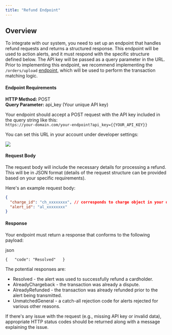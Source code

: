```yaml
---
title: "Refund Endpoint"
---
```


## Overview

To integrate with our system, you need to set up an endpoint that handles refund requests and returns a structured response. This endpoint will be used to action alerts, and it must respond with the specific structure defined below. The API key will be passed as a query parameter in the URL. Prior to implementing this endpoint, we recommend implementing the `/orders/upload` [endpoint](/reference/orders-upload), which will be used to perform the transaction matching logic.

#### Endpoint Requirements

**HTTP Method:** POST  
**Query Parameter:** api_key (Your unique API key)

Your endpoint should accept a POST request with the API key included in the query string like this:  
`https://your-domain.com/your-endpoint?api_key={{YOUR_API_KEY}}`

You can set this URL in your account under developer settings:

![](/images/reference/cb73ad3a066492daf730885b57a0a3c1c25a89f5a94e270984699d0c7ca2a9da-Screenshot_2024-10-03_at_8.50.20_PM.png)

#### Request Body

The request body will include the necessary details for processing a refund. This will be in JSON format (details of the request structure can be provided based on your specific requirements).

Here's an example request body:

```json
{
  "charge_id": "ch_xxxxxxxx", // corresponds to charge object in your database
  "alert_id": "al_xxxxxxxx"
}
```

#### Response

Your endpoint must return a response that conforms to the following payload:

json

`{  
  "code": "Resolved"  
}
`

The potential responses are:

- Resolved - the alert was used to successfully refund a cardholder.
- AlreadyChargeback - the transaction was already a dispute.
- AlreadyRefunded - the transaction was already refunded prior to the alert being transmitted.
- UnmatchedGeneral - a catch-all rejection code for alerts rejected for various other reasons.

If there's any issue with the request (e.g., missing API key or invalid data), appropriate HTTP status codes should be returned along with a message explaining the issue.
